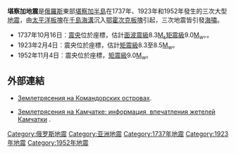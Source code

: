 {{Unreferenced|time=2021-04-10T13:19:29+00:00}}
{{noteTA
|G1=地震
}}
'''堪察加地震'''是[[俄羅斯|俄羅斯]]東部[[堪察加半島|堪察加半島]]在1737年、1923年和1952年發生的三次大型[[地震|地震]]，由[[太平洋板塊|太平洋板塊]]在[[千島海溝|千島海溝]]沉入[[鄂霍次克板塊|鄂霍次克板塊]]引起，三次地震皆引發[[海嘯|海嘯]]。
*1737年10月16日︰[[震央|震央]]位於座標{{Coord|52|30|N|159|30|E}}，估計[[面波|面波震級]]8.3[[面波|M<sub>s</sub>]][[矩震級|矩震級]]9.0[[矩震級|M<sub>w</sub>]]。。
*1923年2月4日︰震央位於座標{{Coord|54|0|N|161|0|E}}，估計[[矩震級|矩震級]]8.3至8.5[[矩震級|M<sub>w</sub>]]。
*1952年11月4日︰震央位於座標{{Coord|52|45|N|159|30|E}}，[[矩震級|矩震級]]9.0[[矩震級|M<sub>w</sub>]]。

==外部連結==
*{{Ru icon}} [https://archive.is/20130113170324/http://beringisland.ru/quake.shtm Землетрясения на Командорских островах].
*{{Ru icon}} [http://www.ilovekamchatka.ru/index.php?showtopic=41 Землетрясения на Камчатке: информация, впечатления жетелей Камчатки] {{Wayback|url=http://www.ilovekamchatka.ru/index.php?showtopic=41 |date=20150924033703 }}.

{{Russia-geo-stub}}

[[Category:俄罗斯地震|Category:俄罗斯地震]]
[[Category:亚洲地震|Category:亚洲地震]]
[[Category:1737年地震|Category:1737年地震]]
[[Category:1923年地震|Category:1923年地震]]
[[Category:1952年地震|Category:1952年地震]]